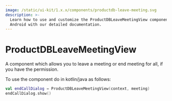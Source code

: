 ```yaml
---
image: /static/ui-kit/1.x.x/components/productdb-leave-meeting.svg
description: >-
  Learn how to use and customize the ProductDBLeaveMeetingView component in ProductDB's
  Android with our detailed documentation.
---
```


# ProductDBLeaveMeetingView

A component which allows you to leave a meeting or end meeting for all, if you
have the permission.

To use the component do in kotlin/java as follows:

```kotlin
val endCallDialog = ProductDBLeaveMeetingView(context, meeting)
endCallDialog.show()
```

<head>
  <title>Android ProductDBLeaveMeetingView</title>
</head>

